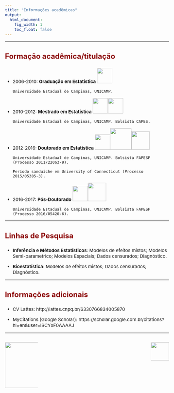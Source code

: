 ```yaml
---
title: "Informações acadêmicas"
output:
  html_document:
    fig_width: 1
    toc_float: false
---
```


<style type="text/css">
.nav.navbar-nav.navbar-right a {
    color: white;
}
.navbar {
  background-color:maroon;
  border-color:black;
  icon-color:white;
}
.navbar-brand {
color:black!important;
}
body{ /* Normal  */
      font-size: 15px;
  }
h1.title {
  font-size: 32px;
}
h3 { /* Header 3 */
  font-size: 24px;
  color: DarkRed;
}
</style>

<style>
a:link {
    color: darkred;
}
a:visited {
    color: darkred;
}
a:hover {
    color: blue;
}
.column-f1{
  float: left;
  width: 20%;
  text-align: left;
}
.column-f2{
  float: right;
  width: 20%;
  text-align: right;
}
</style>

---- 

### **Formação acadêmica/titulação**


- 2006-2010: **Graduação em Estatística** ![](imagens/logounicamp.jpg){width=50px} 
     
     `Universidade Estadual de Campinas, UNICAMP.`  

- 2010-2012: **Mestrado em Estatística** ![](imagens/logounicamp.jpg){width=50px}![](imagens/logocapes.png){width=50px}  
    
    `Universidade Estadual de Campinas, UNICAMP. Bolsista CAPES.` 

- 2012-2016: **Doutorado em Estatística** ![](imagens/logounicamp.jpg){width=50px}![](imagens/logouconn2.jpg){width=70px}![](imagens/logofapesp.png){width=60px}  

    `Universidade Estadual de Campinas, UNICAMP. Bolsista FAPESP (Processo 2011/22063-9).`
  
    `Período sanduíche em University of Connecticut (Processo 2015/05385-3).`

- 2016-2017: **Pós-Doutorado** ![](imagens/logounicamp.jpg){width=50px}![](imagens/logofapesp.png){width=60px}
                
    `Universidade Estadual de Campinas, UNICAMP. Bolsista FAPESP (Processo 2016/05420-6).` 

----

### **Linhas de Pesquisa**

- **Inferência e Métodos Estatísticos**: Modelos de efeitos mistos; Modelos Semi-parametrico; Modelos Espaciais; Dados censurados; Diagnóstico.
    
- **Bioestatística**: Modelos de efeitos mistos; Dados censurados; Diagnóstico.

----

### **Informações adicionais**

- CV Lattes: http://lattes.cnpq.br/6330766834005870

- MyCitations (Google Scholar): https://scholar.google.com.br/citations?hl=en&user=lSCYxF0AAAAJ

----

<div id="footer">
<p>
<div class="column-f1">
![](imagens/logo-unicamp1.png){width=150px}
</div>
<div class="column-f2">
![](imagens/logoimecc1.png){width=60px}
</div>
</p>
</div>
